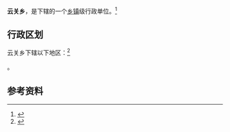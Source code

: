 {{中国乡级行政区|52/01/02/201/000}}

'''云关乡'''，是{{PRC admin/fullname|52/01/02/201/000|3}}下辖的一个[[乡镇|乡镇]]级行政单位。<ref>{{PRC admin/ref sgc|{{PRC admin/parent|52/01/02/201/000}}}}</ref>

== 行政区划 ==

云关乡下辖以下地区：<ref>{{PRC admin/ref sgc|52/01/02/201/000}}</ref>

{{PRC admin/children|52/01/02/201/000}}。

== 参考资料 ==

{{reflist}}

{{行政区划小作品}}
{{PRC admin/navcat|52/01/02/201/000}}